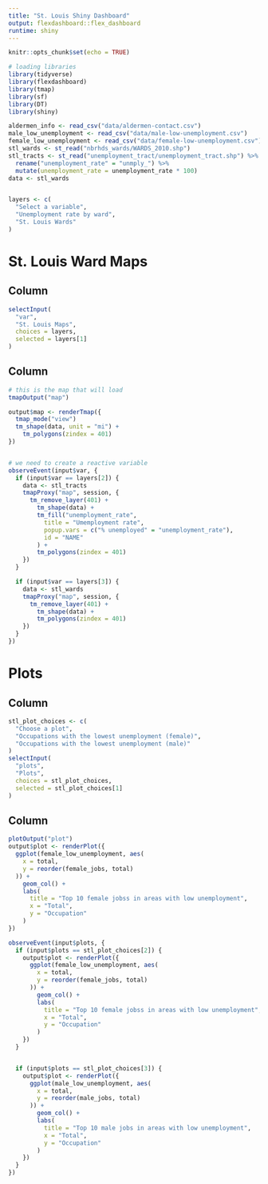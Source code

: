 ```yaml
---
title: "St. Louis Shiny Dashboard"
output: flexdashboard::flex_dashboard
runtime: shiny
---
```


```r
knitr::opts_chunk$set(echo = TRUE)

# loading libraries
library(tidyverse)
library(flexdashboard)
library(tmap)
library(sf)
library(DT)
library(shiny)
```


```r
aldermen_info <- read_csv("data/aldermen-contact.csv")
male_low_unemployment <- read_csv("data/male-low-unemployment.csv")
female_low_unemployment <- read_csv("data/female-low-unemployment.csv")
stl_wards <- st_read("nbrhds_wards/WARDS_2010.shp")
stl_tracts <- st_read("unemployment_tract/unemployment_tract.shp") %>%
  rename("unemployment_rate" = "unmply_") %>%
  mutate(unemployment_rate = unemployment_rate * 100)
data <- stl_wards


layers <- c(
  "Select a variable",
  "Unemployment rate by ward",
  "St. Louis Wards"
)
```


St. Louis Ward Maps
===================================

Column{.sidebar}
-----------------------------------
```r
selectInput(
  "var",
  "St. Louis Maps",
  choices = layers,
  selected = layers[1]
)
```

Column
-----------------------------------
```r
# this is the map that will load
tmapOutput("map")

output$map <- renderTmap({
  tmap_mode("view")
  tm_shape(data, unit = "mi") +
    tm_polygons(zindex = 401)
})


# we need to create a reactive variable
observeEvent(input$var, {
  if (input$var == layers[2]) {
    data <- stl_tracts
    tmapProxy("map", session, {
      tm_remove_layer(401) +
        tm_shape(data) +
        tm_fill("unemployment_rate",
          title = "Umemployment rate",
          popup.vars = c("% unemployed" = "unemployment_rate"),
          id = "NAME"
        ) +
        tm_polygons(zindex = 401)
    })
  }

  if (input$var == layers[3]) {
    data <- stl_wards
    tmapProxy("map", session, {
      tm_remove_layer(401) +
        tm_shape(data) +
        tm_polygons(zindex = 401)
    })
  }
})
```

Plots
===================================

Column {.sidebar}
-----------------------------------
```r

stl_plot_choices <- c(
  "Choose a plot",
  "Occupations with the lowest unemployment (female)",
  "Occupations with the lowest unemployment (male)"
)
selectInput(
  "plots",
  "Plots",
  choices = stl_plot_choices,
  selected = stl_plot_choices[1]
)
```

Column
-----------------------------------
```r

plotOutput("plot")
output$plot <- renderPlot({
  ggplot(female_low_unemployment, aes(
    x = total,
    y = reorder(female_jobs, total)
  )) +
    geom_col() +
    labs(
      title = "Top 10 female jobss in areas with low unemployment",
      x = "Total",
      y = "Occupation"
    )
})

observeEvent(input$plots, {
  if (input$plots == stl_plot_choices[2]) {
    output$plot <- renderPlot({
      ggplot(female_low_unemployment, aes(
        x = total,
        y = reorder(female_jobs, total)
      )) +
        geom_col() +
        labs(
          title = "Top 10 female jobss in areas with low unemployment",
          x = "Total",
          y = "Occupation"
        )
    })
  }


  if (input$plots == stl_plot_choices[3]) {
    output$plot <- renderPlot({
      ggplot(male_low_unemployment, aes(
        x = total,
        y = reorder(male_jobs, total)
      )) +
        geom_col() +
        labs(
          title = "Top 10 male jobs in areas with low unemployment",
          x = "Total",
          y = "Occupation"
        )
    })
  }
})
```
